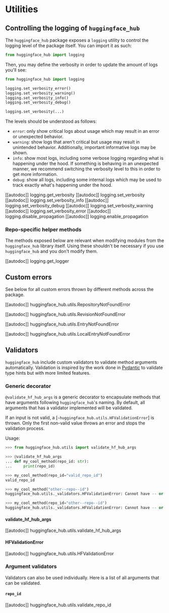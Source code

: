 # Utilities

## Controlling the logging of `huggingface_hub`

The `huggingface_hub` package exposes a `logging` utility to control the logging level of the package itself.
You can import it as such:

```py
from huggingface_hub import logging
```

Then, you may define the verbosity in order to update the amount of logs you'll see:

```python
from huggingface_hub import logging

logging.set_verbosity_error()
logging.set_verbosity_warning()
logging.set_verbosity_info()
logging.set_verbosity_debug()

logging.set_verbosity(...)
```

The levels should be understood as follows:

- `error`: only show critical logs about usage which may result in an error or unexpected behavior.
- `warning`: show logs that aren't critical but usage may result in unintended behavior.
  Additionally, important informative logs may be shown.
- `info`: show most logs, including some verbose logging regarding what is happening under the hood.
  If something is behaving in an unexpected manner, we recommend switching the verbosity level to this in order
  to get more information.
- `debug`: show all logs, including some internal logs which may be used to track exactly what's happening
  under the hood.

[[autodoc]] logging.get_verbosity
[[autodoc]] logging.set_verbosity
[[autodoc]] logging.set_verbosity_info
[[autodoc]] logging.set_verbosity_debug
[[autodoc]] logging.set_verbosity_warning
[[autodoc]] logging.set_verbosity_error
[[autodoc]] logging.disable_propagation
[[autodoc]] logging.enable_propagation

### Repo-specific helper methods

The methods exposed below are relevant when modifying modules from the `huggingface_hub` library itself.
Using these shouldn't be necessary if you use `huggingface_hub` and you don't modify them.

[[autodoc]] logging.get_logger

## Custom errors

See below for all custom errors thrown by different methods across the package.

[[autodoc]] huggingface_hub.utils.RepositoryNotFoundError

[[autodoc]] huggingface_hub.utils.RevisionNotFoundError

[[autodoc]] huggingface_hub.utils.EntryNotFoundError

[[autodoc]] huggingface_hub.utils.LocalEntryNotFoundError

## Validators

`huggingface_hub` include custom validators to validate method arguments automatically.
Validation is inspired by the work done in [Pydantic](https://pydantic-docs.helpmanual.io/)
to validate type hints but with more limited features.

### Generic decorator

`@validate_hf_hub_args` is a generic decorator to encapsulate methods that have
arguments following `huggingface_hub`'s naming. By default, all arguments that has a
validator implemented will be validated.

If an input is not valid, a [`~huggingface_hub.utils.HFValidationError`] is thrown. Only
the first non-valid value throws an error and stops the validation process.

Usage:

```py
>>> from huggingface_hub.utils import validate_hf_hub_args

>>> @validate_hf_hub_args
... def my_cool_method(repo_id: str):
...     print(repo_id)

>>> my_cool_method(repo_id="valid_repo_id")
valid_repo_id

>>> my_cool_method("other--repo--id")
huggingface_hub.utils._validators.HFValidationError: Cannot have -- or .. in repo_id: 'other--repo--id'.

>>> my_cool_method(repo_id="other--repo--id")
huggingface_hub.utils._validators.HFValidationError: Cannot have -- or .. in repo_id: 'other--repo--id'.
```

#### validate_hf_hub_args

[[autodoc]] huggingface_hub.utils.validate_hf_hub_args

#### HFValidationError

[[autodoc]] huggingface_hub.utils.HFValidationError

### Argument validators

Validators can also be used individually. Here is a list of all arguments that can be
validated.

#### `repo_id`

[[autodoc]] huggingface_hub.utils.validate_repo_id
